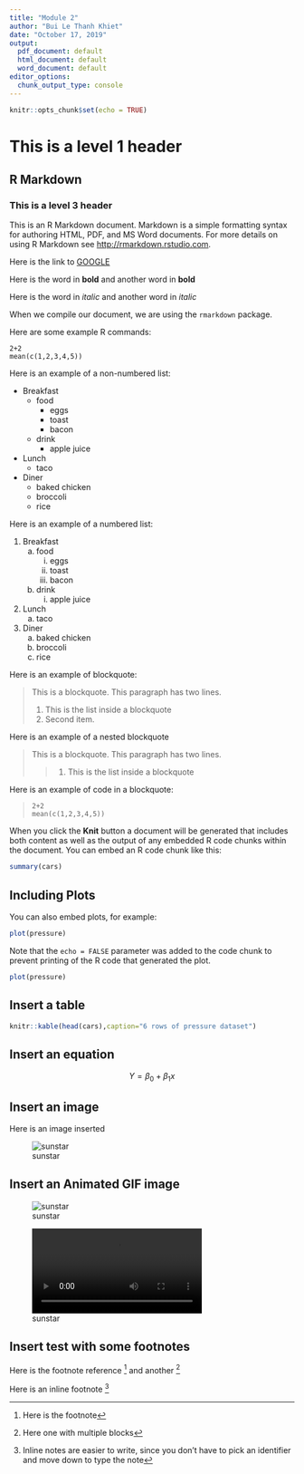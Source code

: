 ```yaml
---
title: "Module 2"
author: "Bui Le Thanh Khiet"
date: "October 17, 2019"
output:
  pdf_document: default
  html_document: default
  word_document: default
editor_options: 
  chunk_output_type: console
---
```


```r
knitr::opts_chunk$set(echo = TRUE)
```

# This is a level 1 header

## R Markdown

### This is a level 3 header

This is an R Markdown document. Markdown is a simple formatting syntax for authoring HTML, PDF, and MS Word documents. For more details on using R Markdown see <http://rmarkdown.rstudio.com>.

Here is the link to [GOOGLE](http://google.com)

Here is the word in **bold** and another word in __bold__

Here is the word in *italic* and another word in _italic_

When we compile our document, we are using the `rmarkdown` package.

Here are some example R commands:

```
2+2
mean(c(1,2,3,4,5))
```

Here is an example of a non-numbered list:

* Breakfast
    - food
        + eggs
        + toast
        + bacon
    - drink
        + apple juice
* Lunch
    - taco
* Diner
    - baked chicken
    - broccoli
    - rice

Here is an example of a numbered list:

1. Breakfast
    a. food
        i. eggs
        ii. toast
        iii. bacon
    b. drink
        i. apple juice
2. Lunch
    a. taco
3. Diner
    a. baked chicken
    b. broccoli
    c. rice

Here is an example of blockquote:

> This is a blockquote. This
> paragraph has two lines.
>
> 1. This is the list inside a blockquote
> 2. Second item.

Here is an example of a nested blockquote

> This is a blockquote. This
> paragraph has two lines.
>
> > 1. This is the list inside a blockquote

Here is an example of code in a blockquote:

>     2+2
>     mean(c(1,2,3,4,5))

When you click the **Knit** button a document will be generated that includes both content as well as the output of any embedded R code chunks within the document. You can embed an R code chunk like this:

```r
summary(cars)
```

## Including Plots

You can also embed plots, for example:

```r
plot(pressure)
```

Note that the `echo = FALSE` parameter was added to the code chunk to prevent printing of the R code that generated the plot.

```r
plot(pressure)
```

## Insert a table

```r
knitr::kable(head(cars),caption="6 rows of pressure dataset")
```

## Insert an equation

$$ Y = \beta_0 + \beta_1x$$

## Insert an image

Here is an image inserted

![sunstar](sunstar.png)

## Insert an Animated GIF image

![sunstar](sunstar/sunstar.gif)

![sunstar](sunstar/sunstar.mp4)

## Insert test with some footnotes

Here is the footnote reference [^1] and another [^longnote]

Here is an inline footnote ^[Inline notes are easier to write, since you don't have to pick an identifier and move down to type the note]

[^1]: Here is the footnote
[^longnote]: Here one with multiple blocks